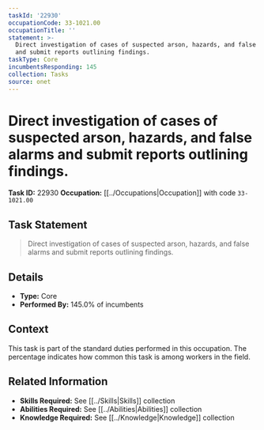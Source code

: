 ```yaml
---
taskId: '22930'
occupationCode: 33-1021.00
occupationTitle: ''
statement: >-
  Direct investigation of cases of suspected arson, hazards, and false alarms
  and submit reports outlining findings.
taskType: Core
incumbentsResponding: 145
collection: Tasks
source: onet
---
```

# Direct investigation of cases of suspected arson, hazards, and false alarms and submit reports outlining findings.

**Task ID:** 22930
**Occupation:** [[../Occupations|Occupation]] with code `33-1021.00`

## Task Statement

> Direct investigation of cases of suspected arson, hazards, and false alarms and submit reports outlining findings.

## Details

- **Type:** Core
- **Performed By:** 145.0% of incumbents

## Context

This task is part of the standard duties performed in this occupation. The percentage indicates how common this task is among workers in the field.

## Related Information

- **Skills Required:** See [[../Skills|Skills]] collection
- **Abilities Required:** See [[../Abilities|Abilities]] collection
- **Knowledge Required:** See [[../Knowledge|Knowledge]] collection
